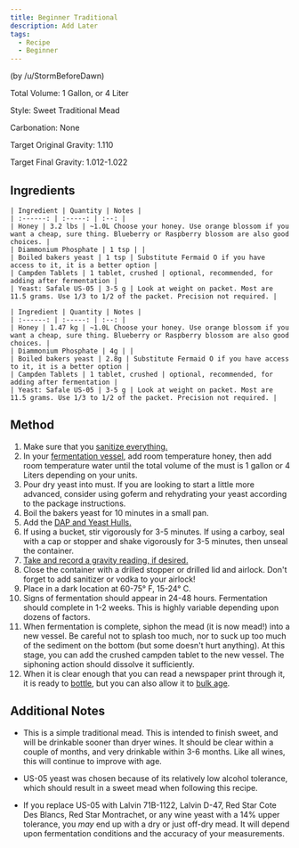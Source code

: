 ```yaml
---
title: Beginner Traditional
description: Add Later
tags:
  - Recipe
  - Beginner
---
```



(by /u/StormBeforeDawn)

Total Volume: 1 Gallon, or 4 Liter

Style: Sweet Traditional Mead

Carbonation: None

Target Original Gravity: 1.110

Target Final Gravity: 1.012-1.022

## Ingredients

<Tabs>
  <TabItem value='US (Imperial)' label='US (Imperial)' default>

    | Ingredient | Quantity | Notes |
    | :------: | :-----: | :--: |
    | Honey | 3.2 lbs | ~1.0L Choose your honey. Use orange blossom if you want a cheap, sure thing. Blueberry or Raspberry blossom are also good choices. |
    | Diammonium Phosphate | 1 tsp | |
    | Boiled bakers yeast | 1 tsp | Substitute Fermaid O if you have access to it, it is a better option |
    | Campden Tablets | 1 tablet, crushed | optional, recommended, for adding after fermentation |
    | Yeast: Safale US-05 | 3-5 g | Look at weight on packet. Most are 11.5 grams. Use 1/3 to 1/2 of the packet. Precision not required. |

  </TabItem>
  <TabItem value='metric' label='Metric'>
    
    | Ingredient | Quantity | Notes |
    | :------: | :-----: | :--: |
    | Honey | 1.47 kg | ~1.0L Choose your honey. Use orange blossom if you want a cheap, sure thing. Blueberry or Raspberry blossom are also good choices. |
    | Diammonium Phosphate | 4g | |
    | Boiled bakers yeast | 2.8g | Substitute Fermaid O if you have access to it, it is a better option |
    | Campden Tablets | 1 tablet, crushed | optional, recommended, for adding after fermentation |
    | Yeast: Safale US-05 | 3-5 g | Look at weight on packet. Most are 11.5 grams. Use 1/3 to 1/2 of the packet. Precision not required. |

  </TabItem>
</Tabs>

## Method

1. Make sure that you [sanitize everything.](/process/sanitation)
1. In your [fermentation vessel](/resources/equipment), add room temperature honey, then add room temperature water
   until the total volume of the must is 1 gallon or 4 Liters depending on your units.
1. Pour dry yeast into must. If you are looking to start a little more advanced, consider using goferm and rehydrating
   your yeast according to the package instructions.
1. Boil the bakers yeast for 10 minutes in a small pan.
1. Add the [DAP and Yeast Hulls.](/ingredients/nutrients)
1. If using a bucket, stir vigorously for 3-5 minutes. If using a carboy, seal with a cap or stopper and shake
   vigorously for 3-5 minutes, then unseal the container.
1. [Take and record a gravity reading, if desired.](/faq/hydrometer)
1. Close the container with a drilled stopper or drilled lid and airlock. Don't forget to add sanitizer or vodka to your
   airlock!
1. Place in a dark location at 60-75° F, 15-24° C.
1. Signs of fermentation should appear in 24-48 hours. Fermentation should complete in 1-2 weeks. This is highly
   variable depending upon dozens of factors.
1. When fermentation is complete, siphon the mead (it is now mead!) into a new vessel. Be careful not to splash too
   much, nor to suck up too much of the sediment on the bottom (but some doesn't hurt anything). At this stage, you can
   add the crushed campden tablet to the new vessel. The siphoning action should dissolve it sufficiently.
1. When it is clear enough that you can read a newspaper print through it, it is ready to [bottle](/process/packaging),
   but you can also allow it to [bulk age](/r/mead/wiki/process/aging).

## Additional Notes

- This is a simple traditional mead. This is intended to finish sweet, and will be drinkable sooner than dryer wines. It
  should be clear within a couple of months, and very drinkable within 3-6 months. Like all wines, this will continue to
  improve with age.

- US-05 yeast was chosen because of its relatively low alcohol tolerance, which should result in a sweet mead when
  following this recipe.

- If you replace US-05 with Lalvin 71B-1122, Lalvin D-47, Red Star Cote Des Blancs, Red Star Montrachet, or any wine
  yeast with a 14% upper tolerance, you _may_ end up with a dry or just off-dry mead. It will depend upon fermentation
  conditions and the accuracy of your measurements.
